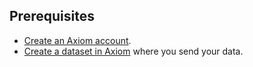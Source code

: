 ## Prerequisites

- [Create an Axiom account](https://app.axiom.co/register).
- [Create a dataset in Axiom](/reference/datasets#create-dataset) where you send your data.